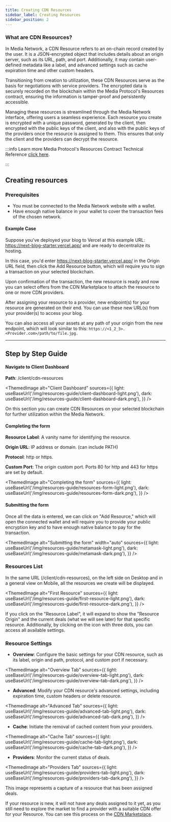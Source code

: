 ```yaml
---
title: Creating CDN Resources
sidebar_label: Creating Resources
sidebar_position: 2
---
```



### What are CDN Resources?

In Media Network, a CDN Resource refers to an on-chain record created by the user. It is a JSON-encrypted object that includes details about an origin server, such as its URL, path, and port. Additionally, it may contain user-defined metadata like a label, and advanced settings such as cache expiration time and other custom headers.

Transitioning from creation to utilization, these CDN Resources serve as the basis for negotiations with service providers. The encrypted data is securely recorded on the blockchain within the Media Protocol's Resources contract, ensuring the information is tamper-proof and persistently accessible.

Managing these resources is streamlined through the Media Network interface, offering users a seamless experience. Each resource you create is encrypted with a unique password, generated by the client, then encrypted with the public keys of the client, and also with the public keys of the providers once the resource is assigned to them. This ensures that only the client and the providers can decrypt the resource.

:::info Learn more
Media Protocol's Resources Contract Technical Reference [click here](https://www.mediaprotocol.net/smart-contracts/reference/core/resources).
<!-- Media Network's Resource Creation [click here](https://www.media.network/client/cdn-resources). -->
:::

## Creating resources


### Prerequisites

- You must be connected to the Media Network website with a wallet.
- Have enough native balance in your wallet to cover the transaction fees of the chosen network.

#### Example Case 

Suppose you've deployed your blog to Vercel at this example URL: https://next-blog-starter.vercel.app/ and are ready to decentralize its hosting.

In this case, you'd enter https://next-blog-starter.vercel.app/ in the Origin URL field, then click the Add Resource button, which will require you to sign a transaction on your selected blockchain.

Upon confirmation of the transaction, the new resource is ready and now you can select offers from the CDN Marketplace to attach the resource to one or more CDN providers.

After assigning your resource to a provider, new endpoint(s) for your resource are generated on their end. You can use these new URL(s) from your provider(s) to access your blog.

You can also access all your assets at any path of your origin from the new endpoint, which will look similar to this:
```https://<1_2_3>.<Provider.com>/path/to/file.jpg.```

---

## Step by Step Guide

#### Navigate to Client Dashboard

**Path**: /client/cdn-resources

<ThemedImage
  alt="Client Dashboard"
  sources={{
    light: useBaseUrl('/img/resources-guide/client-dashboard-light.png'),
    dark: useBaseUrl('/img/resources-guide/client-dashboard-dark.png'),
  }}
/>

On this section you can create CDN Resources on your selected blockchain for further utilization within the Media Network.<!--  This technology is designed for developers seeking to enhance their website or application scalability and security. CDN systems replicate and cache files stored on your origin servers at multiple provider locations and data centers worldwide, thereby reducing both latency for users and server load. -->

#### Completing the form

**Resource Label**: A vanity name for identifying the resource.

**Origin URL**: IP address or domain. (can include PATH)

**Protocol**: http or https.

**Custom Port**: The origin custom port. Ports 80 for http and 443 for https are set by default.

<ThemedImage
  alt="Completing the form"
  sources={{
    light: useBaseUrl('/img/resources-guide/resources-form-light.png'),
    dark: useBaseUrl('/img/resources-guide/resources-form-dark.png'),
  }}
/>

#### Submitting the form

Once all the data is entered, we can click on "Add Resource," which will open the connected wallet and will require you to provide your public encryption key and to have enough native balance to pay for the transaction.

<ThemedImage
  alt="Submitting the form"
  width="auto"
  sources={{
    light: useBaseUrl('/img/resources-guide/metamask-light.png'),
    dark: useBaseUrl('/img/resources-guide/metamask-dark.png'),
  }}
/>

### Resources List

In the same URL (/client/cdn-resources), on the left side on Desktop and in a general view on Mobile, all the resources we create will be displayed.

<ThemedImage
  alt="First Resource"
  sources={{
    light: useBaseUrl('/img/resources-guide/first-resource-light.png'),
    dark: useBaseUrl('/img/resources-guide/first-resource-dark.png'),
  }}
/>

If you click on the "Resource Label", it will expand to show the "Resource Origin" and the current deals (what we will see later) for that specific resource. Additionally, by clicking on the icon with three dots, you can access all available settings.

### Resource Settings

- **Overview**: Configure the basic settings for your CDN resource, such as its label, origin and path, protocol, and custom port if necessary.

<ThemedImage
  alt="Overview Tab"
  sources={{
    light: useBaseUrl('/img/resources-guide/overview-tab-light.png'),
    dark: useBaseUrl('/img/resources-guide/overview-tab-dark.png'),
  }}
/>

- **Advanced**: Modify your CDN resource's advanced settings, including expiration time, custom headers or delete resource.

<ThemedImage
  alt="Advanced Tab"
  sources={{
    light: useBaseUrl('/img/resources-guide/advanced-tab-light.png'),
    dark: useBaseUrl('/img/resources-guide/advanced-tab-dark.png'),
  }}
/>

- **Cache**: Initiate the removal of cached content from your providers.

<ThemedImage
  alt="Cache Tab"
  sources={{
    light: useBaseUrl('/img/resources-guide/cache-tab-light.png'),
    dark: useBaseUrl('/img/resources-guide/cache-tab-dark.png'),
  }}
/>

- **Providers**: Monitor the current status of deals.

<ThemedImage
  alt="Providers Tab"
  sources={{
    light: useBaseUrl('/img/resources-guide/providers-tab-light.png'),
    dark: useBaseUrl('/img/resources-guide/providers-tab-dark.png'),
  }}
/>

This image represents a capture of a resource that has been assigned deals.

If your resource is new, it will not have any deals assigned to it yet, as you still need to explore the market to find a provider with a suitable CDN offer for your Resource. You can see this process on the [CDN Marketplace](/for-clients/cdn/acquiring-services).
